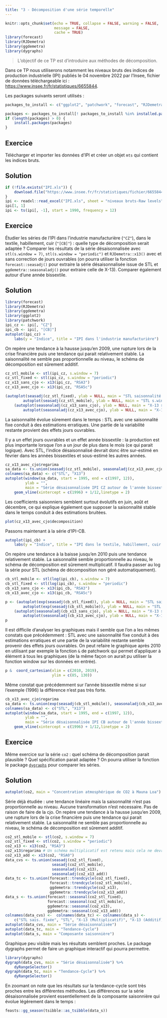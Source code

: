 ```yaml
---
title: "3 - Décomposition d'une série temporelle"
---
```


```r
knitr::opts_chunk$set(echo = TRUE, collapse = FALSE, warning = FALSE,
					  message = FALSE,
					  cache = TRUE)
library(forecast)
library(RJDemetra)
library(ggdemetra)
library(dygraphs)
```


> L'objectif de ce TP est d'introduire aux méthodes de décomposition.

Dans ce TP nous utiliserons notamment les niveaux bruts des indices de production industrielle (IPI) publiés le 04 novembre 2022 par l'Insee, fichier de données téléchargeable ici : <https://www.insee.fr/fr/statistiques/6655844>.

Les packages suivants seront utilisés :

```r
packages_to_install <- c("ggplot2", "patchwork", "forecast", "RJDemetra", "ggdemetra", "dygraphs")

packages <- packages_to_install[! packages_to_install %in% installed.packages()[,"Package"]]
if (length(packages) > 0) {
	install.packages(packages)
}
```

::: callout-note
## Exercice
Télécharger et importer les données d'IPI et créer un objet `mts` qui contient les indices bruts.
:::

::: {.callout-tip collapse="true"}
## Solution
```r
if (!file.exists("IPI.xls")) {
	download.file("https://www.insee.fr/fr/statistiques/fichier/6655844/IPI_202209.xls", "IPI.xls")
}
ipi <- readxl::read_excel("IPI.xls", sheet = "niveaux bruts-Raw levels")
ipi[1, 1]
ipi <- ts(ipi[, -1], start = 1990, frequency = 12)
```
:::

::: callout-note
## Exercice
Étudier les séries de l'IPI dans l'industrie manufacturière (`"CZ"`), dans le textile, habillement, cuir (`"[CB]"`) : quelle type de décomposition serait adaptée ? 
Comparer les résultats de la série désaisonnalisée avec `stl(s.window = 7)`, `stl(s.window = "periodic")` et `RJDemetra::x13()` avec et sans correction de jours ouvrables (on pourra utiliser la fonction `forecast::seasadj()` pour extraire la série désaisonnalisée issue de STL et  `ggdemetra::seasonaladj()` pour extraire celle de X-13). Comparer également autour d'une année bissextile.
:::

::: {.callout-tip collapse="true"}
## Solution
```r
library(forecast)
library(RJDemetra)
library(ggdemetra)
library(ggplot2)
library(patchwork)
ipi_cz <- ipi[, "CZ"]
ipi_cb <- ipi[, "[CB]"]
autoplot(ipi_cz) +
	labs(y = "Indice", title = "IPI dans l'industrie manufacturière")
```
On repère une tendance à la hausse jusqu'en 2009, une rupture lors de la crise financière puis une tendance qui parait relativement stable.
La saisonnalité ne semble pas proportionnelle au niveau, le schéma de décomposition est sûrement additif.
```r
cz_stl_mobile <- stl(ipi_cz, s.window = 7)
cz_stl_fixed <- stl(ipi_cz, s.window = "periodic")
cz_x13_sans_cjo <- x13(ipi_cz, "RSA3")
cz_x13_avec_cjo <- x13(ipi_cz, "RSA5c")

(autoplot(seasadj(cz_stl_fixed), ylab = NULL, main = "STL saisonnalité fixée")  +
		autoplot(seasadj(cz_stl_mobile), ylab = NULL, main = "STL s.window=7")) /
	(autoplot(seasonaladj(cz_x13_sans_cjo), ylab = NULL, main = "X-13 sans CJO") +
	 	autoplot(seasonaladj(cz_x13_avec_cjo), ylab = NULL, main = "X-13 avec CJO"))
```
La saisonnalité évolue sûrement dans le temps : STL avec une saisonnalité fixe conduit à des estimations erratiques.
Une partie de la variabilité restante provient des effets jours ouvrables.

Il y a un effet jours ouvrables et un effet année bissextile : la production est plus importante lorsque l'on a un jour de plus dans le mois (ce qui parait logique).
Avec STL, l'indice désaisonnalisé devrait donc être sur-estimé en février dans les années bissextiles et sous-estimé les autres années.
```r
cz_x13_avec_cjo$regarima
sa_data <- ts.union(seasadj(cz_stl_mobile), seasonaladj(cz_x13_avec_cjo))
colnames(sa_data) <- c("STL", "X13")
autoplot(window(sa_data, start = 1995, end = c(1997, 12)),
		 ylab = "", 
		 main = "Série désaisonnalisée IPI CZ autour de l'année bissextile de 1996") + 
	geom_vline(xintercept = c(1996) + 1/12,linetype = 2)
```
Les coefficients saisonniers semblent surtout évolutifs en juin, août et décembre, ce qui explique également que supposer la saisonnalité stable dans le temps conduit à des estimations bruitées.
```r
plot(cz_x13_avec_cjo$decomposition)
```

Passons maintenant à la série d'IPI-CB.
```r
autoplot(ipi_cb) + 
	labs(y = "Indice", title = "IPI dans le textile, habillement, cuir (CB)")
```
On repère une tendance à la baisse jusqu'en 2010 puis une tendance relativement stable. 
La saisonnalité semble proportionnelle au niveau, le schéma de décomposition est sûrement multiplicatif. 
Il faudra passer au log la série pour STL (schéma de décomposition non géré automatiquement).
```r
cb_stl_mobile <- stl(log(ipi_cb), s.window = 7)
cb_stl_fixed <- stl(log(ipi_cb), s.window = "periodic")
cb_x13_sans_cjo <- x13(ipi_cb, "RSA3")
cb_x13_avec_cjo <- x13(ipi_cb, "RSA5c")

p <- (autoplot(exp(seasadj(cb_stl_fixed)), ylab = NULL, main = "STL saisonnalité fixée")  + 
	  	autoplot(exp(seasadj(cb_stl_mobile)), ylab = NULL, main = "STL s.window=7")) /
	(autoplot(seasonaladj(cb_x13_sans_cjo), ylab = NULL, main = "X-13 sans CJO") + 
	 	autoplot(seasonaladj(cb_x13_avec_cjo), ylab = NULL, main = "X-13 avec CJO"))
p
```
Il est difficile d'analyser les graphiques mais il semble que l'on a les mêmes constats que précédemment : STL avec une saisonnalité fixe conduit à des estimations erratiques et une partie de la variabilité restante semble provenir des effets jours ouvrables.
On peut refaire le graphique après 2010 en utilisant par exemple la fonction `&` de patchwork qui permet d'appliquer à élément à tous les graphiques
(de la même façon on aurait pu utiliser la fonction window sur les données en entrée).
```r
p &  coord_cartesian(xlim = c(2010, 2019),
					 ylim = c(85, 130))
```
Même constat que précédemment sur l'année bissextile même si sur l'exemple (1996) la différence n'est pas très forte.
```r
cb_x13_avec_cjo$regarima
sa_data <- ts.union(exp(seasadj(cb_stl_mobile)), seasonaladj(cb_x13_avec_cjo))
colnames(sa_data) <- c("STL", "X13")
autoplot(window(sa_data, start = 1995, end = c(1997, 12)),
		 ylab = "", 
		 main = "Série désaisonnalisée IPI CB autour de l'année bissextile de 1996") + 
	geom_vline(xintercept = c(1996) + 1/12,linetype = 2)
```
:::

::: callout-note
## Exercice
Même exercice sur la série `co2` : quel schéma de décomposition parait plausible ? Quel spécification parait adaptée ?
On pourra utiliser la fonction le package [`dygraphs`](https://rstudio.github.io/dygraphs/) pour comparer les séries.
:::

::: {.callout-tip collapse="true"}
## Solution
```r
autoplot(co2, main = "Concentration atmosphérique de CO2 à Mauna Loa")
```
Série déjà étudiée : une tendance linéaire mais la saisonnalité n'est pas proportionnelle au niveau.
Aucune transformation n'est nécessaire.
Pas de raison de faire de la cjo.
On repère une tendance à la hausse jusqu'en 2009, une rupture lors de la crise financière puis une tendance qui parait relativement stable.
La saisonnalité ne semble pas proportionnelle au niveau, le schéma de décomposition est sûrement additif.
```r
co2_stl_mobile <- stl(co2, s.window = 7)
co2_stl_fixed <- stl(co2, s.window = "periodic")
co2_x13 <- x13(co2, "RSA3")
co2_x13$regarima # Un schéma multiplicatif est retenu mais cela ne devrait pas changer les résultats
co2_x13_add <- x13(co2, "RSA0")
data_cvs <- ts.union(seasadj(co2_stl_fixed),
					 seasadj(co2_stl_mobile),
					 seasonaladj(co2_x13),
					 seasonaladj(co2_x13_add))
data_tc <- ts.union(forecast::trendcycle(co2_stl_fixed),
					forecast::trendcycle(co2_stl_mobile),
					ggdemetra::trendcycle(co2_x13),
					ggdemetra::trendcycle(co2_x13_add))
data_s <- ts.union(forecast::seasonal(co2_stl_fixed),
				   forecast::seasonal(co2_stl_mobile),
				   ggdemetra::seasonal(co2_x13),
				   ggdemetra::seasonal(co2_x13_add))
colnames(data_cvs) <-  colnames(data_tc) <- colnames(data_s) <-
	c("STL sais. fixée", "STL", "X-13 (Multiplicatif)", "X-13 (Additif)")
autoplot(data_cvs, main = "Série désaisonnalisée")
autoplot(data_tc, main = "Tendance-Cycle")
autoplot(data_s, main = "Composante saisonnière")
```
Graphique peu visible mais les résultats semblent proches.
Le package dygraphs permet de faire un graphique interactif qui pourra permettre.
```r
library(dygraphs)
dygraph(data_cvs, main = "Série désaisonnalisée") %>%
	dyRangeSelector()
dygraph(data_tc, main = "Tendance-Cycle") %>%
	dyRangeSelector()
```
En zoomant on note que les résultats sur la tendance-cycle sont très proches entre les différentes méthodes.
Les différences sur la série désaisonnalisée provient essentiellement de la composante saisonnière qui évolue légèrement dans le temps :
```r
feasts::gg_season(tsibble::as_tsibble(data_s))
```
:::
